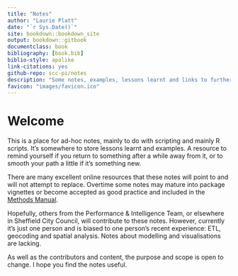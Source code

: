 ```yaml
---
title: "Notes"
author: "Laurie Platt"
date: "`r Sys.Date()`"
site: bookdown::bookdown_site
output: bookdown::gitbook
documentclass: book
bibliography: [book.bib]
biblio-style: apalike
link-citations: yes
github-repo: scc-pi/notes
description: "Some notes, examples, lessons learnt and links to further resources."
favicon: "images/favicon.ico"
---
```


# Welcome {.unnumbered}

This is a place for ad-hoc notes, mainly to do with scripting and mainly R scripts. It's somewhere to store lessons learnt and examples. A resource to remind yourself if you return to something after a while away from it, or to smooth your path a little if it's something new.

There are many excellent online resources that these notes will point to and will not attempt to replace. Overtime some notes may mature into package vignettes or become accepted as good practice and included in the [Methods Manual](https://laurie-platt.github.io/methods-manual/).

Hopefully, others from the Performance & Intelligence Team, or elsewhere in Sheffield City Council, will contribute to these notes. However, currently it's just one person and is biased to one person's recent experience: ETL, geocoding and spatial analysis. Notes about modelling and visualisations are lacking.

As well as the contributors and content, the purpose and scope is open to change. I hope you find the notes useful.
